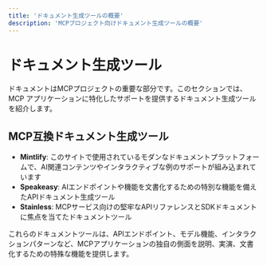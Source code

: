 ```yaml
---
title: 'ドキュメント生成ツールの概要'
description: 'MCPプロジェクト向けドキュメント生成ツールの概要'
---
```


# <Icon icon="book" iconType="solid" color="#3B82F6" /> ドキュメント生成ツール

ドキュメントはMCPプロジェクトの重要な部分です。このセクションでは、MCP アプリケーションに特化したサポートを提供するドキュメント生成ツールを紹介します。

## <Icon icon="star" iconType="solid" /> MCP互換ドキュメント生成ツール

- <Icon icon="leaf" iconType="solid" /> **Mintlify**: このサイトで使用されているモダンなドキュメントプラットフォームで、AI関連コンテンツやインタラクティブな例のサポートが組み込まれています
- <Icon icon="microphone-alt" iconType="solid" /> **Speakeasy**: AIエンドポイントや機能を文書化するための特別な機能を備えたAPIドキュメント生成ツール
- <Icon icon="shield-alt" iconType="solid" /> **Stainless**: MCPサービス向けの堅牢なAPIリファレンスとSDKドキュメントに焦点を当てたドキュメントツール

これらのドキュメントツールは、APIエンドポイント、モデル機能、インタラクションパターンなど、MCPアプリケーションの独自の側面を説明、実演、文書化するための特殊な機能を提供します。 